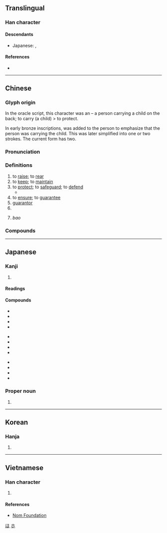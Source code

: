 {{also|俣}}
{{character info/new}}
==Translingual==
{{stroke order|strokes=9}}

===Han character===
{{Han char|rn=9|rad=人|as=07|sn=9|four=26294|canj=ORD|ids=⿰亻呆}}

====Descendants====
* Japanese: {{ja-l|ほ}}, {{ja-l|ホ}}

====References====
* {{Han ref|kx=0105.170|dkj=00702|dj=0222.060|hdz=10160.040|uh=4FDD|ud=20445|bh=AB4F|bd=43855}}

[[Category:Han characters from which hiragana were derived|ほ]]
[[Category:Han characters from which katakana were derived|ホ]]

----

==Chinese==
{{zh-forms}}
{{zh-wp}}

===Glyph origin===
{{Han etym}}
In the oracle script, this character was an {{Han compound|人|子|ls=ic|t1=person|t2=child|nocap=1}} – a person carrying a child on the back; to carry (a child) > to protect.

In early bronze inscriptions, {{zh-l|*爪|hand}} was added to the person to emphasize that the person was carrying the child. This was later simplified into one or two strokes. The current form has two.

===Pronunciation===
{{zh-pron
|m=bǎo
|m-s=
|c=bou2
|c-t=
|g=
|h=pfs=pó
|j=
|mb=bǎu
|md=bō̤
|mn=pó/qz:pó͘
|mn_note=pó͘ - literary (Quanzhou); pó - vernacular (Quanzhou)
|mn-t=bao2/bo2
|mn-t_note=bao - literary; bo2 - vernacular
|w=2pau
|x=
|mc=y
|oc=y
|cat=v,n
}}

===Definitions===
{{zh-hanzi}}

# to [[raise]]; to [[rear]]
# to [[keep]]; to [[maintain]]
# to [[protect]]; to [[safeguard]]; to [[defend]]
#* {{zh-x|你 要 保 大 還是 保 小？|Do you want to '''save''' the mother (“the big one”) or the baby (“the small one”)? {{q|a common line in obstetrics-themed dramas}}}}
# to [[ensure]]; to [[guarantee]]
# [[guarantor]]
# {{zh-short|保釋|to [[bail]]}}
# {{lb|zh|historical}} ''bao'' {{gloss|a unit of the ancient administrative system, consisting of some 100 [[household]]s}}

===Compounds===
{{zh-der|保險|保護|保持|太子太保|保守派|做保|作保|保安|保俶塔|保健物理|保防軍官|保有|保釋|保大|保送|保護食物|少保|保甲法|保麗龍|保定法|保護國|保佑|保兒|保險法|保薦|保重|動物保定|保藏|保獎|保媒|保管|保加利亞|保保|保健操|保固|保生|保證|保警|勞動保險|保境息民|保單|保不定|勞保|保留林|保護主義|保稅區|保殘守缺|保全處分|保本|保全業|保健|保險槓|保子|保馬法|保稅工廠|保值|保險刀片|保留曲線|保守主義|中保|保全程序|保身|公保|保辜限|保識人|保留價格|保護狀制|傭保|保證人|保溫|傷害保險|保林|保民官|保票|保案|保險人|保路風潮|失業保險|保險套|保密|保教|保寧縣|保家之主|保國安民|人身保險|三保太監|保險櫃|保見|保證書|太保|人壽保險|保結|保衛|保舉|保安林|保宮|保齡球|保正|保定府|具保|保不嚴|保護關稅|保險公司|保護貿易|師保|不保|地保|保禳|保義|對保|保家|全民健保|保固期|保潔|保久乳|保險業|保長|保證價格|保抱|保溫瓶|宮保雞丁|保住|保養廠|保生大帝|保防網|保衛細胞|保用|保險賠償|保家的|人頭保|互保|保育|保險開關|包裹保險|保險箱|保護管束|保險燈|勞保局|保險絲|保險費|土壤保持|保姆|店保|庸保|保養品|保險利益|保養|保鮮盒|保護人|保不住|保駕|保山|保准|保羅書信|天保|保親|保鏢|保叔塔|健保|交保|健康保險|保錢|保全|保防|保奏|保聚|兵災保險|保留徵收|密保|宮保|健保卡|保命|定期保險|保留盈餘|人保|保息|保章氏|保鮮膜|保鮮|保留|保皇會|保兀赤|保膘|保全公司|保見人|保障|保定|太子少保|保險桿|保密軍官|保育員|保底|保溫箱|天保九如|保留地|保安處分|保肥|保費|全民保險|保健粉筆|大保國|保守|保狀|保鑣|強制保險|保護作物|保不齊|保成|保安族|保留戶|共同保證|保險給付|保險金|保險單|取保|保護鳥|保稅|保護區|十三太保|保母|保證金|優生保健|公共保險|保存|保安警察|保麗龍板|保題|保頭錢|保護色|保護級|保結制度|保真|保暖杯|保密防諜|保和殿|保傅|保佐人|保人|保釣運動|更生保護|稻作保險|朝夕難保|朝不保暮|擔保權|持盈保泰|棄車保帥|擔保|產物保險|擔保物權|眷保|環保|環保局|海上保險|擔保放款|打供太保|私校保險|相保|投保|拉保險|確保|持祿保位|知情底保|火災保險|社會保險|撤保|直接保護|環境保護|明哲保身|打保票|消保法|朦朧保舉|漁民保險|準保|擔保品|汽車保險|永保無虞|朝不保夕|水土保持|責任保險|討保|終身保險|管保|退保|聖保羅州|資源保育|難保|自保|聚落保存|靈保|聯保|自然保育|自身難保|被保險人|農保|酒保|都保|落保|貿易保護|阿保之功|蓋世太保|訴訟擔保|連帶保證|集保|阿保之勞|阿保|自然保護|鋪保|關稅保護|集中保管|聖保羅|覓保|被保護國|舉保|保康|保利}}

{{zh-cat|Elementary}}

----

==Japanese==

===Kanji===
{{ja-kanji|grade=5|rs=人07}}

# {{defn|lang=ja|sort=人07}}

====Readings====
{{ja-readings
|goon=ほう
|kanon=ほう
|kanyoon=ほ
|kun=たも-つ, やす-んじる
}}

====Compounds====
{{top3}}
* {{ja-r|保%育|ほ%いく}}
* {{ja-r|保険|ほけん}}
* {{ja-r|保健|ほけん}}
* {{ja-r|保護|ほご}}
{{mid3}}
* {{ja-r|保守|ほしゅ}}
* {{ja-r|保障|ほしょう}}
* {{ja-r|保証|ほしょう}}
* {{ja-r|保身|ほしん}}
{{mid3}}
* {{ja-r|保全|ほぜん}}
* {{ja-r|保存|ほぞん}}
* {{ja-r|保養|ほよう}}
* {{ja-r|保有|ほゆう}}
{{bottom}}

===Proper noun===
{{ja-pos|たもつ|proper}}

# {{given name|male|lang=ja|sort=たもつ}}

----

==Korean==

===Hanja===
{{ko-hanja|hangeul=보|rv=bo|mr=po}}

# {{defn|lang=ko|sort=人07}}

----

==Vietnamese==

===Han character===
{{vi-hantu|[[bảo]], [[bầu]], [[bửu]]|rs=人07}}

# {{defn|lang=vi|sort=人07}}

====References====
* [http://nomfoundation.org/common/nom_details.php?codepoint=4fdd Nom Foundation]